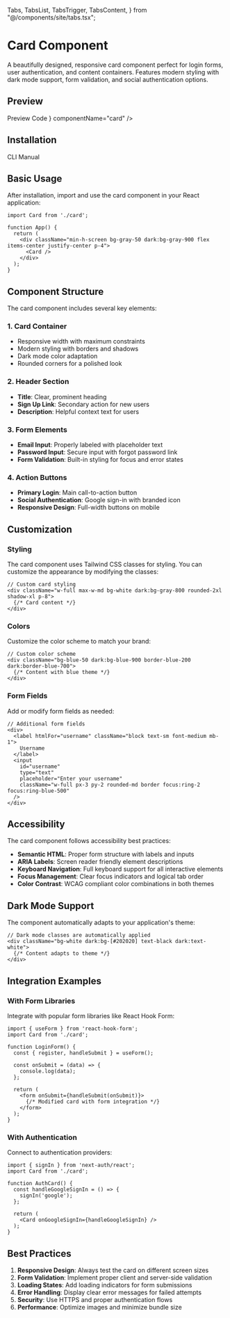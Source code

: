   Tabs,
  TabsList,
  TabsTrigger,
  TabsContent,
} from "@/components/site/tabs.tsx";


# Card Component

A beautifully designed, responsive card component perfect for login forms, user authentication, and content containers. Features modern styling with dark mode support, form validation, and social authentication options.

## Preview

<Tabs defaultValue="preview" className="">
  <TabsList>
    <TabsTrigger value="preview">Preview</TabsTrigger>
    <TabsTrigger value="code">Code</TabsTrigger>
  </TabsList>
  <TabsContent value="preview">
    <ComponentRenderer component={<CardView />} componentName="card" />
  </TabsContent>
  <TabsContent value="code">
    <CodeBlock filePath="app/docs/card/card-view.tsx" />
  </TabsContent>
</Tabs>

## Installation

<Tabs defaultValue="cli" className="">
  <TabsList>
    <TabsTrigger value="cli">CLI</TabsTrigger>
    <TabsTrigger value="manual">Manual</TabsTrigger>
  </TabsList>
  <TabsContent value="cli">
    <Cli command={`add card.json`} />
  </TabsContent>

  <TabsContent value="manual">
    <CodeBlock filePath="app/docs/card/card.tsx" />
  </TabsContent>
</Tabs>



## Basic Usage

After installation, import and use the card component in your React application:

```tsx
import Card from './card';

function App() {
  return (
    <div className="min-h-screen bg-gray-50 dark:bg-gray-900 flex items-center justify-center p-4">
      <Card />
    </div>
  );
}
```

## Component Structure

The card component includes several key elements:

### 1. Card Container
- Responsive width with maximum constraints
- Modern styling with borders and shadows
- Dark mode color adaptation
- Rounded corners for a polished look

### 2. Header Section
- **Title**: Clear, prominent heading
- **Sign Up Link**: Secondary action for new users
- **Description**: Helpful context text for users

### 3. Form Elements
- **Email Input**: Properly labeled with placeholder text
- **Password Input**: Secure input with forgot password link
- **Form Validation**: Built-in styling for focus and error states

### 4. Action Buttons
- **Primary Login**: Main call-to-action button
- **Social Authentication**: Google sign-in with branded icon
- **Responsive Design**: Full-width buttons on mobile

## Customization

### Styling

The card component uses Tailwind CSS classes for styling. You can customize the appearance by modifying the classes:

```tsx
// Custom card styling
<div className="w-full max-w-md bg-white dark:bg-gray-800 rounded-2xl shadow-xl p-8">
  {/* Card content */}
</div>
```

### Colors

Customize the color scheme to match your brand:

```tsx
// Custom color scheme
<div className="bg-blue-50 dark:bg-blue-900 border-blue-200 dark:border-blue-700">
  {/* Content with blue theme */}
</div>
```

### Form Fields

Add or modify form fields as needed:

```tsx
// Additional form fields
<div>
  <label htmlFor="username" className="block text-sm font-medium mb-1">
    Username
  </label>
  <input
    id="username"
    type="text"
    placeholder="Enter your username"
    className="w-full px-3 py-2 rounded-md border focus:ring-2 focus:ring-blue-500"
  />
</div>
```

## Accessibility

The card component follows accessibility best practices:

- **Semantic HTML**: Proper form structure with labels and inputs
- **ARIA Labels**: Screen reader friendly element descriptions
- **Keyboard Navigation**: Full keyboard support for all interactive elements
- **Focus Management**: Clear focus indicators and logical tab order
- **Color Contrast**: WCAG compliant color combinations in both themes

## Dark Mode Support

The component automatically adapts to your application's theme:

```tsx
// Dark mode classes are automatically applied
<div className="bg-white dark:bg-[#202020] text-black dark:text-white">
  {/* Content adapts to theme */}
</div>
```

## Integration Examples

### With Form Libraries

Integrate with popular form libraries like React Hook Form:

```tsx
import { useForm } from 'react-hook-form';
import Card from './card';

function LoginForm() {
  const { register, handleSubmit } = useForm();

  const onSubmit = (data) => {
    console.log(data);
  };

  return (
    <form onSubmit={handleSubmit(onSubmit)}>
      {/* Modified card with form integration */}
    </form>
  );
}
```

### With Authentication

Connect to authentication providers:

```tsx
import { signIn } from 'next-auth/react';
import Card from './card';

function AuthCard() {
  const handleGoogleSignIn = () => {
    signIn('google');
  };

  return (
    <Card onGoogleSignIn={handleGoogleSignIn} />
  );
}
```

## Best Practices

1. **Responsive Design**: Always test the card on different screen sizes
2. **Form Validation**: Implement proper client and server-side validation
3. **Loading States**: Add loading indicators for form submissions
4. **Error Handling**: Display clear error messages for failed attempts
5. **Security**: Use HTTPS and proper authentication flows
6. **Performance**: Optimize images and minimize bundle size
